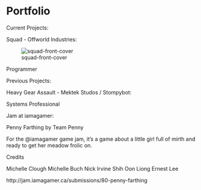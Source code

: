 # Portfolio

Current Projects:

Squad - Offworld Industries:

![squad-front-cover](https://upload.wikimedia.org/wikipedia/en/d/de/Squad_(videogame)_2016_frontcover.png)

Programmer

Previous Projects:

Heavy Gear Assault - Mektek Studos / Stompybot:

Systems Professional

Jam at iamagamer:

Penny Farthing
by Team Penny

For the @iamagamer game jam, it's a game about a little girl full of mirth and ready to get her meadow frolic on.

Credits

Michelle Clough
Michelle Buch
Nick Irvine
Shih Oon Liong
Ernest Lee

http://jam.iamagamer.ca/submissions/80-penny-farthing